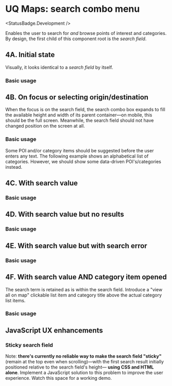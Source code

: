 
# UQ Maps: search combo menu

<StatusBadge.Development />

Enables the user to search for _and_ browse points of interest and categories.
By design, the first child of this component root is the _search field_.

## 4A. Initial state

Visually, it looks identical to a _search field_ by itself.

### Basic usage

<Canvas withSource="open" withToolbar>
  <Story height={100} id="deliverables-uq-maps-4-search-combo-menu--initial" />
</Canvas>

## 4B. On focus or selecting origin/destination

When the focus is on the search field, the search combo box expands to fill the
available height and width of its parent container—on mobile, this should be the
full screen. Meanwhile, the search field should not have changed position on the
screen at all.

### Basic usage

Some POI and/or category items should be suggested before the user enters any
text. The following example shows an alphabetical list of categories. However,
we should show some data-driven POI's/categories instead.

<Canvas withSource="open" withToolbar>
  <Story height={800} id="deliverables-uq-maps-4-search-combo-menu--focused" />
</Canvas>

## 4C. With search value

### Basic usage

<Canvas withSource="open" withToolbar>
  <Story
    height={800}
    id="deliverables-uq-maps-4-search-combo-menu--searching"
  />
</Canvas>

## 4D. With search value but no results

### Basic usage

<Canvas withSource="open" withToolbar>
  <Story
    height={155}
    id="deliverables-uq-maps-4-search-combo-menu--searching-no-results"
  />
</Canvas>

## 4E. With search value but with search error

### Basic usage

<Canvas withSource="open" withToolbar>
  <Story
    height={176}
    id="deliverables-uq-maps-4-search-combo-menu--searching-error"
  />
</Canvas>

## 4F. With search value AND category item opened

The search term is retained as is within the search field. Introduce a "view
all on map" clickable list item and category title above the actual category
list items.

### Basic usage

<Canvas withSource="open" withToolbar>
  <Story
    height={800}
    id="deliverables-uq-maps-4-search-combo-menu--searching-in-category"
  />
</Canvas>

## JavaScript UX enhancements

### Sticky search field

<div class="alert alert--warning" role="alert">
  <div class="alert__message">
    Note:
    <strong>
      there's currently no reliable way to make the search field "sticky"
    </strong>
    (remain at the top even when scrolling)—with the first search result
    initially positioned relative to the search field's height—
    <strong>using CSS and HTML alone</strong>. Implement a JavaScript solution to
    this problem to improve the user experience. Watch this space for a working demo.
  </div>
</div>
